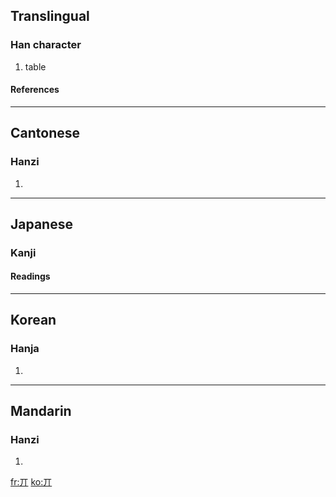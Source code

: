 {{see|其}}<!-- may be replaced by zh-forms -->

==Translingual==
===Han character===
{{Han char|rad=一|as=02|sn=3|four=1022<sub>0</sub>|canj=一中 (ML)}}
# table
====References====
{{Han ref|kx=0076.130|dkj=00015|dj=0149.010|hdz=10009.010|uh=4E0C|ud=19980|bh=C946|bd=51526}}
----
==Cantonese==
===Hanzi===
{{yue-hanzi|jyut=|y=gei1}}
# {{defn|Cantonese}}
----
==Japanese==
===Kanji===
{{ja-kanji|grade=|rs=一02}}
====Readings====
{{ja-readings|on=[[き]] (ki), [[ぎ]] (gi)|kun=[[その]] (sono), [[それ]] (sore), [[だい]] (dai)}}
----
==Korean==
===Hanja===
{{ko-hanja|hangeul=기|rv=gi|mr=ki}}
# {{defn|Korean}}
----
==Mandarin==
===Hanzi===
{{cmn-hanzi|pin=fōu (fou1), fǒu (fou3), jī (ji1)|wg=fou<sup>1</sup>, fou<sup>3</sup>, chi<sup>1</sup>|y=}}
# {{defn|Mandarin}}

[[fr:丌]]
[[ko:丌]]